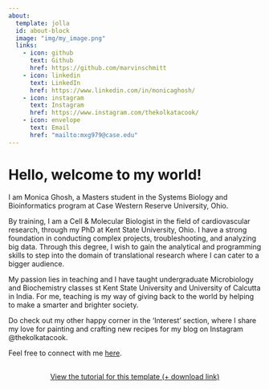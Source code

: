 ```yaml
---
about:
  template: jolla
  id: about-block
  image: "img/my_image.png"
  links:
    - icon: github
      text: Github
      href: https://github.com/marvinschmitt
    - icon: linkedin
      text: LinkedIn
      href: https://www.linkedin.com/in/monicaghosh/
    - icon: instagram
      text: Instagram
      href: https://www.instagram.com/thekolkatacook/
    - icon: envelope
      text: Email
      href: "mailto:mxg979@case.edu"  
---
```


::: {#about-block}
:::

# Hello, welcome to my world! 

I am Monica Ghosh, a Masters student in the Systems Biology and Bioinformatics program at Case Western Reserve University, Ohio.  

By training, I am a Cell & Molecular Biologist in the field of cardiovascular research, through my PhD at Kent State University, Ohio. I have a strong foundation in conducting complex projects, troubleshooting, and analyzing big data.
Through this degree, I wish to gain the analytical and programming skills to step into the domain of translational research where I can cater to a bigger audience. 

My passion lies in teaching and I have taught undergraduate Microbiology and Biochemistry classes st Kent State University and University of Calcutta in India. For me, teaching is my way of giving back to the world by helping to make a smarter and brighter society.

Do check out my other happy corner in the 'Interest' section, where I share my love for painting and crafting new recipes for my blog on Instagram @thekolkatacook. 

Feel free to connect with me [here](mailto:mxg979@case.edu).


```{=html}
<div  style="margin: 30px; text-align: center;">
<a class="btn btn-primary" href="https://www.marvinschmitt.com/blog/website-tutorial-quarto/" role="button" target="_blank" style="padding: 15px 30px;">View the tutorial for this template (+ download link)</a>
</div>
```

